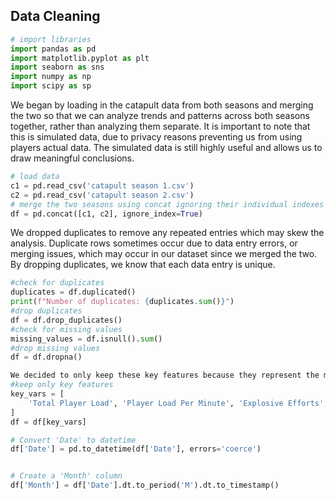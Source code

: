 ## Data Cleaning
```python
# import libraries
import pandas as pd
import matplotlib.pyplot as plt
import seaborn as sns
import numpy as np
import scipy as sp
```
We began by loading in the catapult data from both seasons and merging the two so that we can analyze trends and patterns across both seasons together, rather than analyzing them separate. It is important to note that this is simulated data, due to privacy reasons preventing us from using players actual data. The simulated data is still highly useful and allows us to draw meaningful conclusions.
```python
# load data
c1 = pd.read_csv('catapult season 1.csv')
c2 = pd.read_csv('catapult season 2.csv')
# merge the two seasons using concat ignoring their individual indexes
df = pd.concat([c1, c2], ignore_index=True)
```
We dropped duplicates to remove any repeated entries which may skew the analysis. Duplicate rows sometimes occur due to data entry errors, or merging issues, which may occur in our dataset since we merged the two. By dropping duplicates, we know that each data entry is unique.
```python
#check for duplicates
duplicates = df.duplicated()
print(f"Number of duplicates: {duplicates.sum()}")
#drop duplicates
df = df.drop_duplicates()
#check for missing values
missing_values = df.isnull().sum()
#drop missing values
df = df.dropna()

We decided to only keep these key features because they represent the metrics we believed would be most relevant to our analysis and produce the most interesting findings. These variables provide meaningful insights into player workload, intensity, and performance. We believe that focusing on these metrics will help us tell the most accurate and compelling story about athlete training and recovery and allow us to draw clearer conclusions.
#keep only key features
key_vars = [
    'Total Player Load', 'Player Load Per Minute', 'Explosive Efforts', 'Session Total Jump', 'Session Jumps Per Minute', 'Total IMA', 'IMA/Min', 'Position', 'Date'
]
df = df[key_vars]

# Convert 'Date' to datetime
df['Date'] = pd.to_datetime(df['Date'], errors='coerce')


# Create a 'Month' column
df['Month'] = df['Date'].dt.to_period('M').dt.to_timestamp()
```
